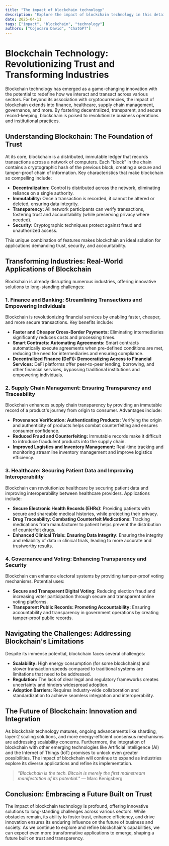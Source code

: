 ```yaml
---
title: "The impact of blockchain technology"
description: "Explore the impact of blockchain technology in this detailed guide, offering insights, strategies, and practical tips to enhance your understanding and application of the topic."
date: 2025-04-11
tags: ["impact", "blockchain", "technology"]
authors: ["Cojocaru David", "ChatGPT"]
---
```


# Blockchain Technology: Revolutionizing Trust and Transforming Industries

Blockchain technology has emerged as a game-changing innovation with the potential to redefine how we interact and transact across various sectors. Far beyond its association with cryptocurrencies, the impact of blockchain extends into finance, healthcare, supply chain management, governance, and more. By fostering decentralized, transparent, and secure record-keeping, blockchain is poised to revolutionize business operations and institutional practices.

## Understanding Blockchain: The Foundation of Trust

At its core, blockchain is a distributed, immutable ledger that records transactions across a network of computers. Each "block" in the chain contains a cryptographic hash of the previous block, creating a secure and tamper-proof chain of information. Key characteristics that make blockchain so compelling include:

- **Decentralization:** Control is distributed across the network, eliminating reliance on a single authority.
- **Immutability:** Once a transaction is recorded, it cannot be altered or deleted, ensuring data integrity.
- **Transparency:** All network participants can verify transactions, fostering trust and accountability (while preserving privacy where needed).
- **Security:** Cryptographic techniques protect against fraud and unauthorized access.

This unique combination of features makes blockchain an ideal solution for applications demanding trust, security, and accountability.

## Transforming Industries: Real-World Applications of Blockchain

Blockchain is already disrupting numerous industries, offering innovative solutions to long-standing challenges:

### 1. Finance and Banking: Streamlining Transactions and Empowering Individuals

Blockchain is revolutionizing financial services by enabling faster, cheaper, and more secure transactions. Key benefits include:

- **Faster and Cheaper Cross-Border Payments:** Eliminating intermediaries significantly reduces costs and processing times.
- **Smart Contracts: Automating Agreements:** Smart contracts automatically execute agreements when pre-defined conditions are met, reducing the need for intermediaries and ensuring compliance.
- **Decentralized Finance (DeFi): Democratizing Access to Financial Services:** DeFi platforms offer peer-to-peer lending, borrowing, and other financial services, bypassing traditional institutions and empowering individuals.

### 2. Supply Chain Management: Ensuring Transparency and Traceability

Blockchain enhances supply chain transparency by providing an immutable record of a product's journey from origin to consumer. Advantages include:

- **Provenance Verification: Authenticating Products:** Verifying the origin and authenticity of products helps combat counterfeiting and ensures consumer confidence.
- **Reduced Fraud and Counterfeiting:** Immutable records make it difficult to introduce fraudulent products into the supply chain.
- **Improved Logistics and Inventory Management:** Real-time tracking and monitoring streamline inventory management and improve logistics efficiency.

### 3. Healthcare: Securing Patient Data and Improving Interoperability

Blockchain can revolutionize healthcare by securing patient data and improving interoperability between healthcare providers. Applications include:

- **Secure Electronic Health Records (EHRs):** Providing patients with secure and shareable medical histories, while protecting their privacy.
- **Drug Traceability: Combating Counterfeit Medications:** Tracking medications from manufacturer to patient helps prevent the distribution of counterfeit drugs.
- **Enhanced Clinical Trials: Ensuring Data Integrity:** Ensuring the integrity and reliability of data in clinical trials, leading to more accurate and trustworthy results.

### 4. Governance and Voting: Enhancing Transparency and Security

Blockchain can enhance electoral systems by providing tamper-proof voting mechanisms. Potential uses:

- **Secure and Transparent Digital Voting:** Reducing election fraud and increasing voter participation through secure and transparent online voting platforms.
- **Transparent Public Records: Promoting Accountability:** Ensuring accountability and transparency in government operations by creating tamper-proof public records.

## Navigating the Challenges: Addressing Blockchain's Limitations

Despite its immense potential, blockchain faces several challenges:

- **Scalability:** High energy consumption (for some blockchains) and slower transaction speeds compared to traditional systems are limitations that need to be addressed.
- **Regulation:** The lack of clear legal and regulatory frameworks creates uncertainty and hinders widespread adoption.
- **Adoption Barriers:** Requires industry-wide collaboration and standardization to achieve seamless integration and interoperability.

## The Future of Blockchain: Innovation and Integration

As blockchain technology matures, ongoing advancements like sharding, layer-2 scaling solutions, and more energy-efficient consensus mechanisms are addressing scalability concerns. Furthermore, the integration of blockchain with other emerging technologies like Artificial Intelligence (AI) and the Internet of Things (IoT) promises to unlock even greater possibilities. The impact of blockchain will continue to expand as industries explore its diverse applications and refine its implementation.

> _"Blockchain is the tech. Bitcoin is merely the first mainstream manifestation of its potential."_ — Marc Kenigsberg

## Conclusion: Embracing a Future Built on Trust

The impact of blockchain technology is profound, offering innovative solutions to long-standing challenges across various sectors. While obstacles remain, its ability to foster trust, enhance efficiency, and drive innovation ensures its enduring influence on the future of business and society. As we continue to explore and refine blockchain's capabilities, we can expect even more transformative applications to emerge, shaping a future built on trust and transparency.
